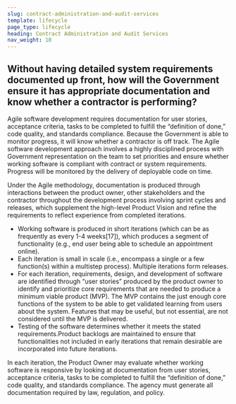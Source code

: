 ```yaml
---
slug: contract-administration-and-audit-services
template: lifecycle
page_type: lifecycle
heading: Contract Administration and Audit Services
nav_weight: 10
---
```

## Without having detailed system requirements documented up front, how will the Government ensure it has appropriate documentation and know whether a contractor is performing?

Agile software development requires documentation for user stories, acceptance criteria, tasks to be completed to fulfill the “definition of done,” code quality, and standards compliance. Because the Government is able to monitor progress, it will know whether a contractor is off track. The Agile software development approach involves a highly disciplined process with Government representation on the team to set priorities and ensure whether working software is compliant with contract or system requirements. Progress will be monitored by the delivery of deployable code on time.

Under the Agile methodology, documentation is produced through interactions between the product owner, other stakeholders and the contractor throughout the development process involving sprint cycles and releases, which supplement the high-level Product Vision and refine the requirements to reflect experience from completed iterations.


- Working software is produced in short iterations (which can be as frequently as every 1-4 weeks[17]), which produces a segment of functionality (e.g., end user being able to schedule an appointment online).
- Each iteration is small in scale (i.e., encompass a single or a few function(s) within a multistep process). Multiple iterations form releases.
- For each iteration, requirements, design, and development of software are identified through “user stories” produced by the product owner to identify and prioritize core requirements that are needed to produce a minimum viable product (MVP). The MVP contains the just enough core functions of the system to be able to get validated learning from users about the system. Features that may be useful, but not essential, are not considered until the MVP is delivered.
- Testing of the software determines whether it meets the stated requirements.Product backlogs are maintained to ensure that functionalities not included in early iterations that remain desirable are incorporated into future iterations.

In each iteration, the Product Owner may evaluate whether working software is responsive by looking at documentation from user stories, acceptance criteria, tasks to be completed to fulfill the “definition of done,” code quality, and standards compliance. The agency must generate all documentation required by law, regulation, and policy.

